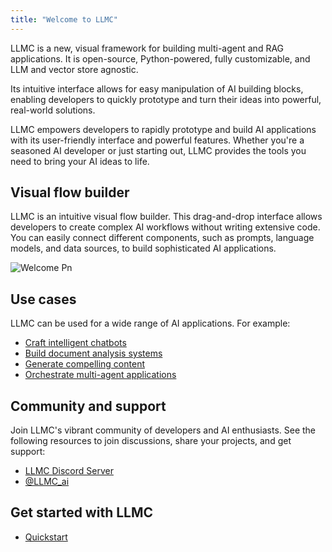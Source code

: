 ```yaml
---
title: "Welcome to LLMC"
---
```


LLMC is a new, visual framework for building multi-agent and RAG applications. It is open-source, Python-powered, fully customizable, and LLM and vector store agnostic.

Its intuitive interface allows for easy manipulation of AI building blocks, enabling developers to quickly prototype and turn their ideas into powerful, real-world solutions.

LLMC empowers developers to rapidly prototype and build AI applications with its user-friendly interface and powerful features. Whether you're a seasoned AI developer or just starting out, LLMC provides the tools you need to bring your AI ideas to life.

## **Visual flow builder**

LLMC is an intuitive visual flow builder. This drag-and-drop interface allows developers to create complex AI workflows without writing extensive code. You can easily connect different components, such as prompts, language models, and data sources, to build sophisticated AI applications.

![Welcome Pn](/images/welcome.png)

## **Use cases**

LLMC can be used for a wide range of AI applications. For example:

- [Craft intelligent chatbots](/Templates/Memorychatbot)
- [Build document analysis systems](/Templates/DocumentQA)
- [Generate compelling content](/Templates/Blogwriter)
- [Orchestrate multi-agent applications](/Templates/Simpleagent)

## **Community and support**

Join LLMC's vibrant community of developers and AI enthusiasts. See the following resources to join discussions, share your projects, and get support:

-  [LLMC Discord Server](https://discord.gg/EqksyE2EX9)
- [@LLMC_ai](https://twitter.com/langflow_ai)

## **Get started with LLMC**

- [Quickstart](https://docs.langflow.org/get-started-quickstart)